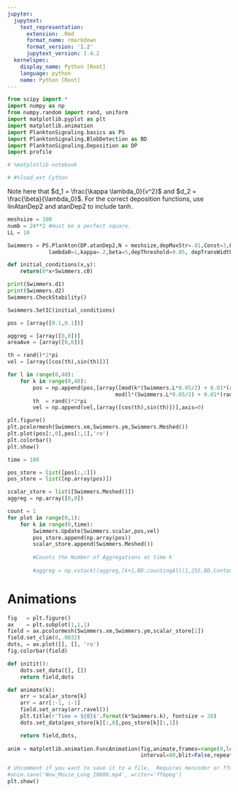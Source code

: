 ```yaml
---
jupyter:
  jupytext:
    text_representation:
      extension: .Rmd
      format_name: rmarkdown
      format_version: '1.2'
      jupytext_version: 1.4.2
  kernelspec:
    display_name: Python [Root]
    language: python
    name: Python [Root]
---
```


```python
from scipy import *
import numpy as np
from numpy.random import rand, uniform
import matplotlib.pyplot as plt
import matplotlib.animation
import PlanktonSignaling.basics as PS
import PlanktonSignaling.BlobDetection as BD
import PlanktonSignaling.Deposition as DP
import profile

# %matplotlib notebook

# #%load_ext Cython
```

Note here that $d_1 = \frac{\kappa \lambda_0}{v^2}$ and $d_2 = \frac{\beta}{\lambda_0}$. For the correct deposition functions, use linAtanDep2 and atanDep2 to include tanh.

```python
meshsize = 100
numb = 24**2 #must be a perfect square.
LL = 10

Swimmers = PS.Plankton(DP.atanDep2,N = meshsize,depMaxStr=.01,Const=3,L=LL,k=0.02,epsilon=1e-3,speed=1,
             lambda0=1,kappa=.2,beta=5,depThreshold=0.05, depTransWidth=0.03, num = numb, c0=0.012)

def initial_conditions(x,y):
    return(0*x+Swimmers.c0)

print(Swimmers.d1)
print(Swimmers.d2)
Swimmers.CheckStability()
```

```python
Swimmers.SetIC(initial_conditions)

pos = [array([0.1,0.1])]

aggreg = [array([0,0])]
areaAve = [array([0,0])]

th = rand()*2*pi
vel = [array([cos(th),sin(th)])]

for l in range(0,40):
    for k in range(0,40):
        pos = np.append(pos,[array([mod(k*(Swimmers.L*0.05/2) + 0.01*(rand()-0.5) + (Swimmers.L*0.05/2),Swimmers.L),
                                  mod(l*(Swimmers.L*0.05/2) + 0.01*(rand()-0.5) + (Swimmers.L*0.05/2),Swimmers.L)])],axis=0)
        th  = rand()*2*pi
        vel = np.append(vel,[array([cos(th),sin(th)])],axis=0)

plt.figure()
plt.pcolormesh(Swimmers.xm,Swimmers.ym,Swimmers.Meshed())
plt.plot(pos[:,0],pos[:,1],'ro')
plt.colorbar()
plt.show()
```

```python
time = 100

pos_store = list([pos[:,:]])
pos_store = list([np.array(pos)])

scalar_store = list([Swimmers.Meshed()])
aggreg = np.array([0,0])

count = 1
for plot in range(0,1):
    for k in range(0,time):
        Swimmers.Update(Swimmers.scalar,pos,vel)
        pos_store.append(np.array(pos))
        scalar_store.append(Swimmers.Meshed())
        
        #Counts the Number of Aggregations at time k
        
        #aggreg = np.vstack((aggreg,[k+1,BD.countingAll(1,255,BD.Contour(Swimmers,pos,400,meshsize))]))  
```

# Animations

```python
fig   = plt.figure()
ax    = plt.subplot(1,1,1)
field = ax.pcolormesh(Swimmers.xm,Swimmers.ym,scalar_store[1])
field.set_clim(0,.0032)
dots, = ax.plot([], [], 'ro')
fig.colorbar(field)

def initit():
    dots.set_data([], [])
    return field,dots

def animate(k):
    arr = scalar_store[k]
    arr = arr[:-1, :-1]
    field.set_array(arr.ravel())
    plt.title(r'Time = ${0}$'.format(k*Swimmers.k), fontsize = 20)
    dots.set_data(pos_store[k][:,0],pos_store[k][:,1])

    return field,dots,
    
anim = matplotlib.animation.FuncAnimation(fig,animate,frames=range(0,len(scalar_store),2),
                                          interval=80,blit=False,repeat=False)

# Uncomment if you want to save it to a file.  Requires mencoder or ffmpeg or some writer utility to generate the file.
#anim.save('New_Movie_Long_10000.mp4', writer='ffmpeg')
plt.show()
```
